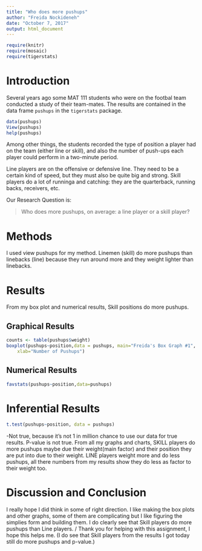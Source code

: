 ---
title: "Who does more pushups"
author: "Freida Nockideneh"
date: "October 7, 2017"
output: html_document
---

```{r include=FALSE}
require(knitr)
require(mosaic)
require(tigerstats)
```
<!-- We recommend you use git branches -- create a separate branch for each major section i.e. Introduction, Methods, Results, Inferential Results, and Discussion and Conclusions - leave the YAML block untouched until the final merge where you put in your own name !-->

# Introduction

Several years ago some MAT 111 students who were on the footbal team conducted a study of their team-mates.  The results are contained in the data frame `pushups` in the `tigerstats` package.

```{r eval=FALSE}
data(pushups)
View(pushups)
help(pushups)
```

Among other things, the students recorded the type of position a player had on the team (either line or skill), and also the number of push-ups each player could perform in a two-minute period.

Line players are on the offensive or defensive line.  They need to be a certain kind of speed, but they must also be quite big and strong.  Skill players do a lot of runninga and catching:  they are the quarterback, running backs, receivers, etc.

Our Research Question is:

  >Who does more pushups, on average: a line player or a skill player?


# Methods
<!--Decide on your methods:  use "variable analysis" or other appropriate descriptors.  Make sure to choose at least one graphical method and at least one numerical method.!-->

I used view pushups for my method. Linemen (skill) do more pushups than linebacks (line) because they run around more and they weight lighter than linebacks. 

# Results
<!--You have both graphical and numerical methods, so you will have both graphical and numerical results to consider.!-->
From my box plot and numerical results, Skill positions do more pushups. 

## Graphical Results
<!--Your graph should have a good title, and axes should be labled as needed.  Discuss your graphical results, showing how they answer the research question.  Use specific features of the graph in your discussion.!-->
```{r}

counts <- table(pushups$weight)
boxplot(pushups~position,data = pushups, main="Freida's Box Graph #1", 
  	xlab="Number of Pushups")
```


## Numerical Results
<!--Numerical results go here. Use the numerical results to describe the patterns if any that exist in the data as focused toward the research question!-->

```{r}
favstats(pushups~position,data=pushups)
```


# Inferential Results
<!--State hypothesis clearly.  Make sure your discussion of the inferential test covers all the aspects that the test output produces, such as test statistic, p-value etc.  Make a decision about the null hypothesis, explain the assumptions on which the selected test/procedure was based, and why the chosen procedure satisfys the assumptions and is appropriate to answer the research question!-->

```{r}
t.test(pushups~position, data = pushups)
```

-Not true, because it's not 1 in million chance to use our data for true results. P-value is not true. 
From all my graphs and charts, SKILL players do more pushups maybe due their weight(main factor) and their position they are put into due to their weight. LINE players weight more and do less pushups, all there numbers from my results show they do less as factor to their weight too. 


# Discussion and Conclusion
<!--State your overall conclusion.  This is also a good place to mention other Research Questions that came to mind as you were carrying out this study.!-->

I really hope I did think in some of right direction. I like making the box plots and other graphs, some of them are complicating but I like figuring the simplies form and building them. I do clearly see that Skill players do more pushups than Line players. / Thank you for helping with this assignment, I hope this helps me. (I do see that Skill players from the results I got today still do more pushups and p-value.)